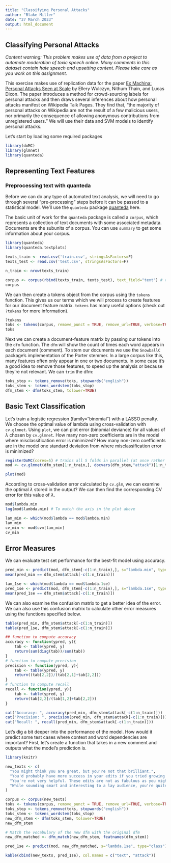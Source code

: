 ```yaml
---
title: "Classifying Personal Attacks"
author: "Blake Miller"
date: "27 March 2023"
output: html_document
---
```


## Classifying Personal Attacks

*Content warning: This problem makes use of data from a project to automate moderation of toxic speech online. Many comments in this dataset contain hate speech and upsetting content. Please take care as you work on this assignment.*

This exercise makes use of replication data for the paper [Ex Machina: Personal Attacks Seen at Scale](https://arxiv.org/abs/1610.08914) by Ellery Wulczyn, Nithum Thain, and Lucas Dixon. The paper introduces a method for crowd-sourcing labels for personal attacks and then draws several inferences about how personal attacks manifest on Wikipedia Talk Pages. They find that, "the majority of personal attacks on Wikipedia are not the result of a few malicious users, nor primarily the consequence of allowing anonymous contributions from unregistered users." We will use their data and SVM models to identify personal attacks.

Let's start by loading some required packages

```r
library(doMC)
library(glmnet)
library(quanteda)
```

## Representing Text Features

### Preprocessing text with quanteda

Before we can do any type of automated text analysis, we will need to go through several "pre-processing" steps before it can be passed to a statistical model. We'll use the `quanteda` package  [quanteda](https://github.com/kbenoit/quanteda) here.

The basic unit of work for the `quanteda` package is called a `corpus`, which represents a collection of text documents with some associated metadata. Documents are the subunits of a corpus. You can use `summary` to get some information about your corpus.

```r
library(quanteda)
library(quanteda.textplots)

texts_train <- read.csv('train.csv', stringsAsFactors=F)
texts_test <- read.csv('test.csv', stringsAsFactors=F)

n_train <- nrow(texts_train)

corpus <- corpus(rbind(texts_train, texts_test), text_field="text") # create a corpus
corpus
```

We can then create a tokens object from the corpus using the `tokens` function. This gives us our terms which we will process to create features for our document feature matrix. `tokens` has many useful options (check out `?tokens` for more information).

```r
?tokens
toks <- tokens(corpus, remove_punct = TRUE, remove_url=TRUE, verbose=TRUE)
toks
```

Next we can create a document-feature matrix by passing our tokens into the `dfm` function. The `dfm` will show the count of times each word appears in each document (comment). To stem our documents we use the `SnowballC` package's implementation of the Porter stemmer. In a large corpus like this, many features often only appear in one or two documents. In some case it's a good idea to remove those features, to speed up the analysis or because they're not relevant. We can `trim` the dfm:

```r
toks_stop <- tokens_remove(toks, stopwords("english"))
toks_stem <- tokens_wordstem(toks_stop)
dfm_stem <- dfm(toks_stem, tolower=TRUE)
```

## Basic Text Classification

Let's train a logistic regression (family="binomial") with a LASSO penalty. We choose the optimal value of lambda using cross-validation with `cv.glmnet`. Using `plot`, we can plot error (binomial deviance) for all values of $\lambda$ chosen by `cv.glmnet`. How many non-zero coefficients are in the model where misclassification error is minimized? How many non-zero coefficients are in the model one standard deviation from where misclassification error is minimized?

```r
registerDoMC(cores=5) # trains all 5 folds in parallel (at once rather than one by one)
mod <- cv.glmnet(dfm_stem[1:n_train,], docvars(dfm_stem,"attack")[1:n_train], nfolds=5, parallel=TRUE, family="binomial")

plot(mod)
```

According to cross-validation error calculated by `cv.glm`, we can examine the optimal $\lambda$ stored in the output? We can then find the corresponding CV error for this value of $\lambda$.

```r
mod$lambda.min
log(mod$lambda.min) # To match the axis in the plot above

lam_min <- which(mod$lambda == mod$lambda.min)
lam_min
cv_min <- mod$cvm[lam_min]
cv_min
```

## Error Measures

We can evaluate test set performance for the best-fit model using accuracy.

```r
pred_min <- predict(mod, dfm_stem[-c(1:n_train),], s="lambda.min", type="class")
mean(pred_min == dfm_stem$attack[-c(1:n_train)])

lam_1se <- which(mod$lambda == mod$lambda.1se)
pred_1se <- predict(mod, dfm_stem[-c(1:n_train),], s="lambda.1se", type="class")
mean(pred_1se == dfm_stem$attack[-c(1:n_train)])
```

We can also examine the confusion matrix to get a better idea of the error. We can also use this confusion matrix to calculate other error measures using the functions specified below.

```r
table(pred_min, dfm_stem$attack[-c(1:n_train)])
table(pred_1se, dfm_stem$attack[-c(1:n_train)])

## function to compute accuracy
accuracy <- function(ypred, y){
	tab <- table(ypred, y)
	return(sum(diag(tab))/sum(tab))
}
# function to compute precision
precision <- function(ypred, y){
	tab <- table(ypred, y)
	return((tab[2,2])/(tab[2,1]+tab[2,2]))
}
# function to compute recall
recall <- function(ypred, y){
	tab <- table(ypred, y)
	return(tab[2,2]/(tab[1,2]+tab[2,2]))
}

cat("Accuracy: ", accuracy(pred_min, dfm_stem$attack[-c(1:n_train)]))
cat("Precision: ", precision(pred_min, dfm_stem$attack[-c(1:n_train)]))
cat("Recall: ", recall(pred_min, dfm_stem$attack[-c(1:n_train)]))
```

Let's dig a bit deeper into the performance of the model. How would it predict some test cases where context and word dependencies are important? First, let's create a function that takes in a new comment and outputs what the model's prediction is.


```r
library(knitr)

new_texts <- c(
  "You might think you are great, but you're not that brilliant.",
  "You'd probably have more success in your edits if you tried growing a brain first.",
  "You're not very helpful. These edits are not as fabulous as you might think.",
  "While sounding smart and interesting to a lay audience, you're quite uninformed and are hopelessly ignorant."
)

corpus <- corpus(new_texts)
toks <- tokens(corpus, remove_punct = TRUE, remove_url=TRUE, verbose=TRUE)
toks_stop <- tokens_remove(toks, stopwords("english"))
toks_stem <- tokens_wordstem(toks_stop)
new_dfm_stem <- dfm(toks_stem, tolower=TRUE)
new_dfm_stem

# Match the vocabulary of the new dfm with the original dfm
new_dfm_matched <- dfm_match(new_dfm_stem, featnames(dfm_stem))

pred_1se <- predict(mod, new_dfm_matched, s="lambda.1se", type="class")

kable(cbind(new_texts, pred_1se), col.names = c("text", "attack"))
```